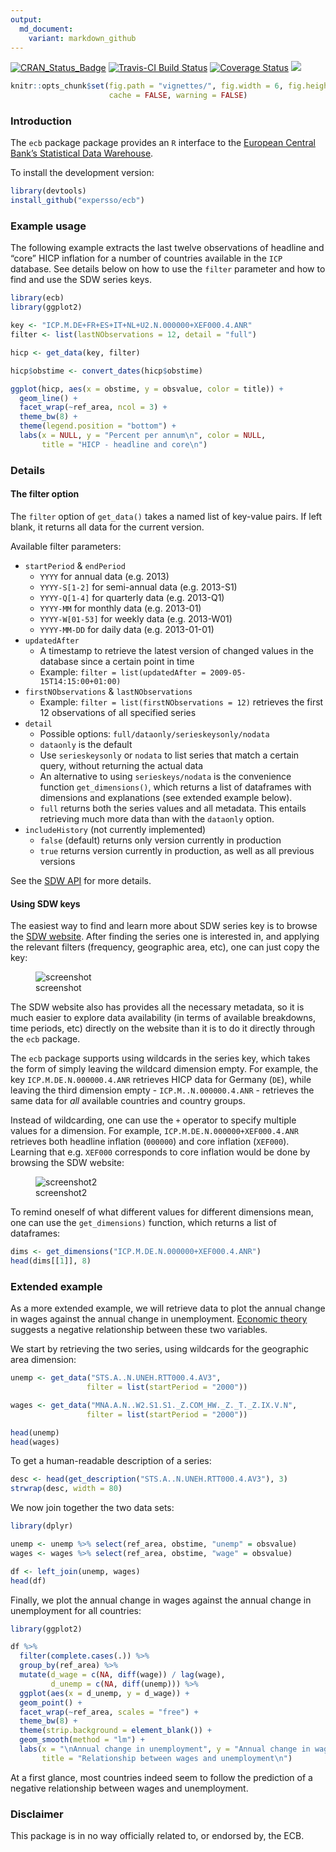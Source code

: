 ```yaml
---
output:
  md_document:
    variant: markdown_github
---
```


[![CRAN_Status_Badge](http://www.r-pkg.org/badges/version/ecb)](http://cran.r-project.org/package=ecb)
[![Travis-CI Build Status](https://travis-ci.org/expersso/ecb.svg?branch=master)](https://travis-ci.org/expersso/ecb)
[![Coverage Status](https://img.shields.io/codecov/c/github/NA/NA/master.svg)](https://codecov.io/github/expersso/ecb?branch=master)
[![](http://cranlogs.r-pkg.org/badges/grand-total/ecb)](http://cran.r-project.org/web/packages/ecb)

```r
knitr::opts_chunk$set(fig.path = "vignettes/", fig.width = 6, fig.height = 5, 
                      cache = FALSE, warning = FALSE)
```

### Introduction

The `ecb` package package provides an `R` interface to the [European Central Bank's Statistical Data Warehouse](https://sdw.ecb.europa.eu/).

To install the development version:
```r
library(devtools)
install_github("expersso/ecb")
```

### Example usage

The following example extracts the last twelve observations of headline and 
"core" HICP inflation for a number of countries available in the `ICP` database.
See details below on how to use the `filter` parameter and how to find and use
the SDW series keys.

```r
library(ecb)
library(ggplot2)

key <- "ICP.M.DE+FR+ES+IT+NL+U2.N.000000+XEF000.4.ANR"
filter <- list(lastNObservations = 12, detail = "full")

hicp <- get_data(key, filter)

hicp$obstime <- convert_dates(hicp$obstime)

ggplot(hicp, aes(x = obstime, y = obsvalue, color = title)) +
  geom_line() +
  facet_wrap(~ref_area, ncol = 3) +
  theme_bw(8) +
  theme(legend.position = "bottom") +
  labs(x = NULL, y = "Percent per annum\n", color = NULL,
       title = "HICP - headline and core\n")
```

### Details

#### The filter option
The `filter` option of `get_data()` takes a named list of key-value pairs.
If left blank, it returns all data for the current version.

Available filter parameters:

* `startPeriod` & `endPeriod`
    * `YYYY` for annual data (e.g. 2013)
    * `YYYY-S[1-2]` for semi-annual data (e.g. 2013-S1)
    * `YYYY-Q[1-4]` for quarterly data (e.g. 2013-Q1)
    * `YYYY-MM` for monthly data (e.g. 2013-01)
    * `YYYY-W[01-53]` for weekly data (e.g. 2013-W01)
    * `YYYY-MM-DD` for daily data (e.g. 2013-01-01)
* `updatedAfter`
    * A timestamp to retrieve the latest version of changed values in the database since a certain point in time
    * Example: `filter = list(updatedAfter = 2009-05-15T14:15:00+01:00)`
* `firstNObservations` & `lastNObservations`
    * Example: `filter = list(firstNObservations = 12)` retrieves the first 12 observations of all specified series
* `detail`
    * Possible options: `full/dataonly/serieskeysonly/nodata`
    * `dataonly` is the default
    * Use `serieskeysonly` or `nodata` to list series that match a certain query, without returning the actual data
    * An alternative to using `serieskeys/nodata` is the convenience function `get_dimensions()`, which returns a list of dataframes with dimensions and explanations (see extended example below). 
    * `full` returns both the series values and all metadata. This entails retrieving much more data than with the `dataonly` option.
* `includeHistory` (not currently implemented)
    * `false` (default) returns only version currently in production
    * `true` returns version currently in production, as well as all previous versions

See the [SDW API](https://sdw-wsrest.ecb.europa.eu/) for more details.

#### Using SDW keys

The easiest way to find and learn more about SDW series key is to browse the
[SDW website](https://sdw.ecb.europa.eu/). After finding the series one is
interested in, and applying the relevant filters (frequency, geographic area,
etc), one can just copy the key:

![screenshot](vignettes/screenshot.png)

The SDW website also has provides all the necessary metadata, so it is much 
easier to explore data availability (in terms of available breakdowns, time 
periods, etc) directly on the website than it is to do it directly through the 
`ecb` package.

The `ecb` package supports using wildcards in the series key, which takes the 
form of simply leaving the wildcard dimension empty. For example, the key 
`ICP.M.DE.N.000000.4.ANR` retrieves HICP data for Germany (`DE`), while leaving 
the third dimension empty - `ICP.M..N.000000.4.ANR` - retrieves the same data 
for *all* available countries and country groups.

Instead of wildcarding, one can use the `+` operator to specify multiple values
for a dimension. For example, `ICP.M.DE.N.000000+XEF000.4.ANR` retrieves both
headline inflation (`000000`) and core inflation (`XEF000`). Learning that e.g.
`XEF000` corresponds to core inflation would be done by browsing the SDW
website:

![screenshot2](vignettes/screenshot2.png)

To remind oneself of what different values for different dimensions mean, one
can use the `get_dimensions)` function, which returns a list of dataframes:

```r
dims <- get_dimensions("ICP.M.DE.N.000000+XEF000.4.ANR")
head(dims[[1]], 8)
```

### Extended example

As a more extended example, we will retrieve data to plot the annual change in
wages against the annual change in unemployment. [Economic
theory](https://en.wikipedia.org/wiki/Phillips_curve) suggests a negative
relationship between these two variables.

We start by retrieving the two series, using wildcards for the geographic area
dimension:

```r

unemp <- get_data("STS.A..N.UNEH.RTT000.4.AV3", 
                 filter = list(startPeriod = "2000"))

wages <- get_data("MNA.A.N..W2.S1.S1._Z.COM_HW._Z._T._Z.IX.V.N", 
                 filter = list(startPeriod = "2000"))

head(unemp)
head(wages)
```

To get a human-readable description of a series:

```r
desc <- head(get_description("STS.A..N.UNEH.RTT000.4.AV3"), 3)
strwrap(desc, width = 80)
```

We now join together the two data sets:

```r
library(dplyr)

unemp <- unemp %>% select(ref_area, obstime, "unemp" = obsvalue)
wages <- wages %>% select(ref_area, obstime, "wage" = obsvalue)

df <- left_join(unemp, wages)
head(df)
```

Finally, we plot the annual change in wages against the annual change in
unemployment for all countries:

```r
library(ggplot2)

df %>% 
  filter(complete.cases(.)) %>% 
  group_by(ref_area) %>% 
  mutate(d_wage = c(NA, diff(wage)) / lag(wage),
         d_unemp = c(NA, diff(unemp))) %>% 
  ggplot(aes(x = d_unemp, y = d_wage)) +
  geom_point() +
  facet_wrap(~ref_area, scales = "free") +
  theme_bw(8) +
  theme(strip.background = element_blank()) +
  geom_smooth(method = "lm") +
  labs(x = "\nAnnual change in unemployment", y = "Annual change in wages\n",
       title = "Relationship between wages and unemployment\n")
```

At a first glance, most countries indeed seem to follow the prediction of a
negative relationship between wages and unemployment.

### Disclaimer

This package is in no way officially related to, or endorsed by, the ECB.